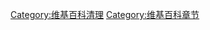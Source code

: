 {{Wikipedia category|container=yes}}
[[Category:维基百科清理|Category:维基百科清理]]
[[Category:维基百科章节|Category:维基百科章节]]
